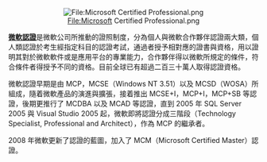 <center>[[File:Microsoft_Certified_Professional.png|File:Microsoft Certified Professional.png]]</center>

'''[[微軟認證|微軟認證]]'''是微軟公司所推動的證照制度，分為個人與微軟合作夥伴認證兩大類，個人類認證於考生經指定科目的認證考試，通過者授予相對應的證書與資格，用以證明其對於微軟軟件或是應用平台的專業能力，合作夥伴得以微軟所規定的條件，符合條件者得授予不同的資格。目前全球已有超過二百三十萬人取得認證資格。

微軟認證早期是由 MCP，MCSE（Windows NT 3.51）以及 MCSD（WOSA）所組成，隨着微軟產品的演進與擴張，接着推出 MCSE+I，MCP+I，MCP+SB 等認證，後期更推行了 MCDBA 以及 MCAD 等認證，直到 2005 年 SQL Server 2005 與 Visual Studio 2005 起，微軟即將認證分成三階段（Technology Specialist, Professional and Architect），作為 MCP 的繼承者。

2008 年微軟更新了認證的藍圖，加入了 MCM（Microsoft Certified Master）認證。